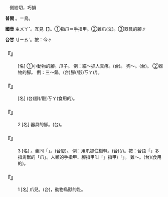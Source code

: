 
=={{ruby|爪|ㄓㄨㄚˇ}}==

　側絞切，巧韻

'''普閩''' {{ruby|(文)|ㄗㄠˋ}}。{{ruby|(白)|ㄐㄧㄠˋ}}＝鳥{{ruby|。|ㄌㄧㄠˋ}}{{ruby|。|ㄋㄧㄠˋ}}。

'''國音''' <rt>ㄓㄨㄚˇ</rt>。互見【{{ruby|爪|ㄓㄠˇ}}】。①指爪＝手指甲。②雞爪(文)。③器具的腳∥

'''台甘''' <rt>ㆢㄧㄠˋ</rt>{{ruby|。|ㆢㄧㄠ˪}}。按：今{{ruby|變|ㄌㄧㄠˋ}}{{ruby|、|ㄌㄧㄠ˪}}{{ruby|。|ㄋㄧㄠ˪}}∥

    

==='''『{{ruby|爪|ㄓㄨㄚˇ}}{{ruby|兒|ㄦ}}』'''===
: [名] ①小動物的腳。爪子。 例：貓～抓人真疼。(台){{ruby|貓|ㄋㄧㄠ}}{{ruby|爪|ㆢㄧㄠˋ/ㄌㄧㄠˋ}}{{ruby|抓|ㆢㄧㄠ˪/ㄌㄧㄠ˪}}{{ruby|人|ㄌㄤˊ}}{{ruby|抓|ㆢㄧㄠ˪/ㄌㄧㄠ˪}}{{ruby|著|ㄉㄧㄜㆷ ͘}}{{ruby|真|ㄐㄧㄣ}}{{ruby|痛|ㄊㄧㆩ˪}}。 狗～。(台){{ruby|狗|ㄍㄠˋ}}{{ruby|爪|ㆢㄧㄠˋ/ㄌㄧㄠˋ}}。 ②器物的腳。 例：三～鍋。(台){{ruby|三|ㄙㆩ}}腳(/骹)<rt>ㄎㄚ</rt>{{ruby|丌|ㆤ}}{{ruby|鍋|ㄨㆤ/ㆤ}}{{ruby|仔|ㄚ}}(/{{ruby|鼎|ㄉㄧㆩˋ}})。
    

==='''『{{ruby|爪|ㄓㄨㄚˇ}}{{ruby|尖|ㄐㄧㄢ}}{{ruby|兒|ㄦ}}』'''===
: [名] (台){{ruby|豬|ㄉㄧ/ㄉㄨ}}腳(/骹)<rt>ㄎㄚ</rt>{{ruby|蹄|ㄉㄨㆤˊ/ㄉㆤˊ}}(食用的)。
    

==='''『{{ruby|爪|ㄓㄨㄚˇ}}{{ruby|子|·ㄗˇ}}』'''===
:2  [名] 器具的腳。(台){{ruby|器|ㄎㄧ˪}}{{ruby|具|ㄍㄨ˫}}{{ruby|丌|ㆤ}}{{ruby|腳|ㄎㄚ}}。
:
    

==='''『{{ruby|爪|ㄓㄨㄚˇ}}{{ruby|子|·ㄗˇ}}』'''===
:3  [名] {{ruby|爪|ㄓㄨㄚˇ}}{{ruby|兒|ㄦ}}。義同「{{ruby|爪|ㄓㄠˇ}}」。(台廈){{ruby|爪|ㄋㄧㄠˋ/ㄌㄧㄠˋ}}。 例：用爪{{ruby|子|·ㄗˇ}}抓住樹幹。(台){{ruby|用|ㄧㆲ˫/ㄧㄥ˫}}{{ruby|腳|ㄎㄚ}}{{ruby|爪|ㆢㄧㄠˋ/ㄌㄧㄠˋ}}{{ruby|抓|ㆢㄧㆯ˪/ㄌㄧㄠ˪}}(/{{ruby|扱|ㄎㄧㆴ ͘}}){{ruby|住|ㄉㄧㄠˊ}}{{ruby|樹|ㄑㄧㄨ˫}}{{ruby|身|ㄒㄧㄣ}}。按：台語「{{ruby|爪|ㄌㄧㄠˋ}}」多指禽獸的「爪」。人類的手指甲、腳指甲叫「{{ruby|掌|ㄐㄧㄥˋ}}{{ruby|甲|ㄍㄚㆷ}}」指甲)「{{ruby|骹|ㄎㄚ}}{{ruby|踵|ㄐㄧㄥˋ}}{{ruby|甲|ㄍㄚㆷ}}」。 雞～。(台){{ruby|雞|ㄍㄨㆤ/ㄍㆤ}}{{ruby|腳|ㄎㄚ}}{{ruby|爪|ㆢㄧㆯˋ/ㄌㄧㄠˋ}}(食用的)。
    

==='''『{{ruby|爪|ㄓㄨㄚˇ}}{{ruby|子|·ㄗˇ}}』'''===
:1  [名] 爪兒。(台){{ruby|爪|ㆢㄧㄠˋ/ㄌㄧㄠˋ}}，動物鳥獸的趾。
    
